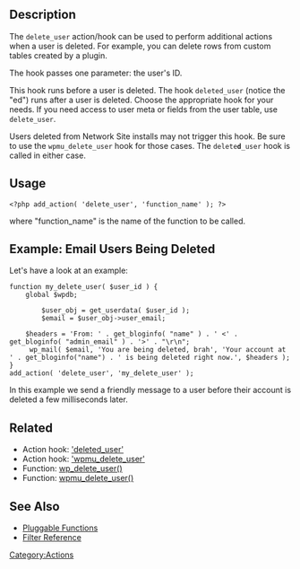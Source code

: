 ==Description==

The <tt>delete_user</tt> action/hook can be used to perform additional actions when a user is deleted. For example, you can delete rows from custom tables created by a plugin.

The hook passes one parameter: the user's ID.

This hook runs before a user is deleted. The hook <tt>deleted_user</tt> (notice the "ed") runs after a user is deleted. Choose the appropriate hook for your needs. If you need access to user meta or fields from the user table, use <tt>delete_user</tt>.

Users deleted from Network Site installs may not trigger this hook. Be sure to use the <tt>wpmu_delete_user</tt> hook for those cases. The <tt>delete'''d'''_user</tt> hook is called in either case.

==Usage==
<pre><?php add_action( 'delete_user', 'function_name' ); ?></pre>

where "function_name" is the name of the function to be called.

==Example: Email Users Being Deleted==

Let's have a look at an example:

<pre>
function my_delete_user( $user_id ) {
	global $wpdb;

        $user_obj = get_userdata( $user_id );
        $email = $user_obj->user_email;

	$headers = 'From: ' . get_bloginfo( "name" ) . ' <' . get_bloginfo( "admin_email" ) . '>' . "\r\n";
 	 wp_mail( $email, 'You are being deleted, brah', 'Your account at ' . get_bloginfo("name") . ' is being deleted right now.', $headers );
}
add_action( 'delete_user', 'my_delete_user' );
</pre>

In this example we send a friendly message to a user before their account is deleted a few milliseconds later.

==Related==
*Action hook: [[Plugin_API/Action_Reference/deleted_user|'deleted_user']]
*Action hook: [[Plugin_API/Action_Reference/wpmu_delete_user|'wpmu_delete_user']]
*Function: [[Function_Reference/wp_delete_user|wp_delete_user()]]
*Function: [[Function_Reference/wpmu_delete_user|wpmu_delete_user()]]

==See Also==
*[[Pluggable Functions]]
*[[Plugin API/Filter Reference|Filter Reference]]

{{Stub}}
[[Category:Actions]]